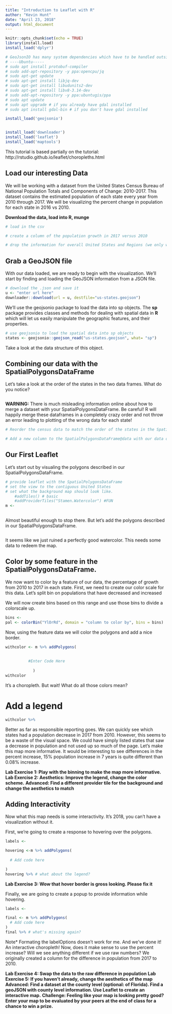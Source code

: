 ```yaml
---
title: "Introduction to Leaflet with R"
author: "Kevin Hunt"
date: "April 23, 2018"
output: html_document
---
```


```r
knitr::opts_chunk$set(echo = TRUE)
library(install.load)
install_load('dplyr')

# GeoJsonIO has many system dependencies which have to be handled outside of R. Here are the bash commands I had to run on my system to get it to work (Ubuntu 16.04)
# ----Ubuntu-----
# sudo apt install protobuf-compiler
# sudo add-apt-repository -y ppa:opencpu/jq
# sudo apt-get update
# sudo apt-get install libjq-dev
# sudo apt-get install libudunits2-dev
# sudo apt-get install libv8-3.14-dev
# sudo add-apt-repository -y ppa:ubuntugis/ppa
# sudo apt update 
# sudo apt upgrade # if you already have gdal installed
# sudo apt install gdal-bin # if you don't have gdal installed

install_load('geojsonio')


install_load('downloader')
install_load('leaflet')
install_load('maptools')
```

This tutorial is based partially on the tutorial: http://rstudio.github.io/leaflet/choropleths.html

## Load our interesting Data

We will be working with a dataset from the United States Census Bureau of National Population Totals and Components of Change: 2010-2017. This dataset contains the estimated population of each state every year from 2010 through 2017. We will be visualizing the percent change in population for each state in 2016 vs 2010. 

__Download the data, load into R, munge__

```r
# load in the csv

# create a column of the population growth in 2017 versus 2010

# drop the information for overall United States and Regions (we only want states)

```

## Grab a GeoJSON file

With our data loaded, we are ready to begin with the visualization.
We’ll start by finding and loading the GeoJSON information from a JSON file. 
```r
# download the .json and save it
u <- "enter url here"
downloader::download(url = u, destfile="us-states.geojson")
```

We’ll use the geojsonio package to load the data into sp objects. The __sp__ package provides classes and methods for dealing with spatial data in __R__ which will let us easily manipulate the geographic features, and their properties.

```r
# use geojsonio to load the spatial data into sp objects
states <- geojsonio::geojson_read("us-states.geojson", what= "sp")
```

Take a look at the data structure of this object.

## Combining our data with the SpatialPolygonsDataFrame 

Let's take a look at the order of the states in the two data frames. What do you notice?
```r

```

**WARNING:** There is much misleading information online about how to merge a dataset with your SpatialPolygonsDataFrame. Be careful! R will happily merge these dataframes in a completely crazy order and not throw an error leading to plotting of the wrong data for each state! 
```r
# Reorder the census data to match the order of the states in the SpatialPolygonsDataFrame

# Add a new column to the SpatialPolygonsDataFrame@data with our data of interest

```

## Our First Leaflet

Let's start out by visualing the polygons described in our SpatialPolygonsDataFrame.

```r
# provide leaflet with the SpatialPolygonsDataFrame
# set the view to the contiguous United States
# set what the background map should look like.
    #addTiles() # basic
    #addProviderTiles("Stamen.Watercolor") #FUN
m <- 
  
```

Almost beautiful enough to stop there. But let's add the polygons described in our SpatialPolygonsDataFrame.
```r

```

It seems like we just ruined a perfectly good watercolor. This needs some data to redeem the map.

## Color by some feature in the SpatialPolygonsDataFrame.

We now want to color by a feature of our data, the percentage of growth from 2010 to 2017 in each state. First, we need to create our color scale for this data. Let's split bin on populations that have decreased and increased

We will now create bins based on this range and use those bins to divide a colorscale up.
```r
bins <- 
pal <- colorBin("YlOrRd", domain = "column to color by", bins = bins)
```

Now, using the feature data we will color the polygons and add a nice border.
```r
withcolor <- m %>% addPolygons(
        
  
          #Enter Code Here
          
            )
withcolor
```

It's a choropleth. But wait! What do all those colors mean?

# Add a legend

```r
withcolor %>% 
```

Better as far as responsible reporting goes. We can quickly see which states had a population decrease in 2017 from 2010. However, this seems to be a waste of the visual space. We could have simply listed states that saw a decrease in population and not used up so much of the page. Let's make this map more informative. It would be interesting to see differences in the percent increase, 15% population increase in 7 years is quite different than 0.08% increase.

__Lab Exercise 1: Play with the binning to make the map more informative.__
__Lab Exercise 2: Aesthetics: Improve the legend, change the color scheme.__
__Advanced: Find a different provider tile for the background and change the aesthetics to match__

## Adding Interactivity

Now what this map needs is some interactivity. It's 2018, you can't have a visualization without it.  

First, we're going to create a response to hovering over the polygons.
```r
labels <- 

hovering <-m %>% addPolygons(
                  
  # Add code here

)
hovering %>% # what about the legend?
```

__Lab Exercise 3: Wow that hover border is gross looking. Please fix it__

Finally, we are going to create a popup to provide information while hovering.
```r
labels <- 

final <- m %>% addPolygons(
  # Add code here
)
final %>% # what's missing again?
```

Note* Formating the labelOptions doesn't work for me.
And we've done it! An interactive choropleth!
Now, does it make sense to use the percent increase? Will we see anything different if we use raw numbers? We originally created a column for the difference in population from 2017 to 2010.

__Lab Exercise 4: Swap the data to the raw difference in population__
__Lab Exercise 5: If you haven't already, change the aesthetics of the map__
__Advanced: Find a dataset at the county level (optional: of Florida). Find a geoJSON with county level information. Use Leaflet to create an interactive map.__
__Challenge: Feeling like your map is looking pretty good? Enter your map to be evaluated by your peers at the end of class for a chance to win a prize.__







